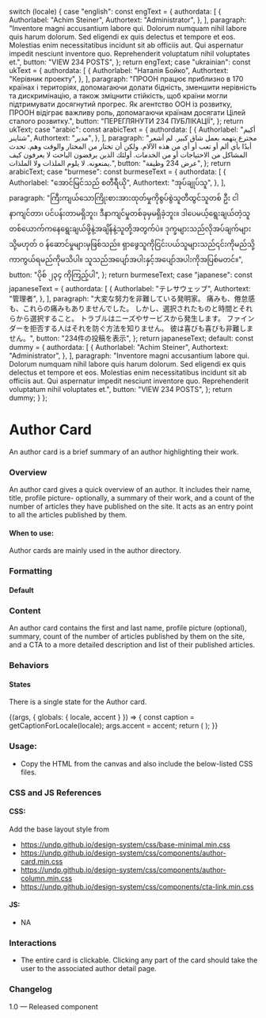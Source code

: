 
  switch (locale) {
    case "english":
      const engText = {
        authordata: [
          {
            Authorlabel: "Achim Steiner",
            Authortext: "Administrator",
          },
        ],
        paragraph:
          "Inventore magni accusantium labore qui. Dolorum numquam nihil labore quis harum dolorum. Sed eligendi ex quis delectus et tempore et eos. Molestias enim necessitatibus incidunt sit ab officiis aut. Qui aspernatur impedit nesciunt inventore quo. Reprehenderit voluptatum nihil voluptates et.",
        button: "VIEW 234 POSTS",
      };
      return engText;
    case "ukrainian":
      const ukText = {
        authordata: [
          {
            Authorlabel: "Наталiя Бойко",
            Authortext: "Керівник проекту",
          },
        ],
        paragraph:
          "ПРООН працює приблизно в 170 країнах і територіях, допомагаючи долати бідність, зменшити нерівність та дискримінацію, а також зміцнити стійкість, щоб країни могли підтримувати досягнутий прогрес. Як агентство ООН із розвитку, ПРООН відіграє важливу роль, допомагаючи країнам досягати Цілей сталого розвитку.",
        button: "ПЕРЕГЛЯНУТИ 234 ПУБЛІКАЦІЇ",
      };
      return ukText;
    case "arabic":
      const arabicText = {
        authordata: [
          {
            Authorlabel: "أكيم شتاينر",
            Authortext: "مدير",
          },
        ],
        paragraph:
          "مخترع يتهمه بعمل شاق كبير. لم أشعر أبدًا بأي ألم أو تعب أو أي من هذه الآلام. ولكن أن تختار من المختار والوقت وهم. تحدث المشاكل من الاحتياجات أو من الخدمات. أولئك الذين يرفضون الباحث لا يعرفون كيف يمنعونه. لا يلوم الملذات ولا الملذات.",
        button: "عرض 234 وظيفة",
      };
      return arabicText;
    case "burmese":
      const burmeseText = {
        authordata: [
          {
            Authorlabel: "အောင်မြင်သည် စတီရီယို",
            Authortext: "အုပ်ချုပ်သူ",
          },
        ],
        paragraph:
          "ကြီးကျယ်သောကြိုးစားအားထုတ်မှုကိုစွပ်စွဲသူတီထွင်သူတစ် ဦး ငါနာကျင်တာ၊ ပင်ပန်းတာမရှိဘူး၊ ဒီနာကျင်မှုတစ်ခုမှမရှိခဲ့ဘူး။ ဒါပေမယ့်ရွေးချယ်တဲ့သူတစ်ယောက်ကနေရွေးချယ်ဖို့နဲ့အချိန်နဲ့သူတို့အတွက်ပဲ။ ဒုက္ခများသည်လိုအပ်ချက်များသို့မဟုတ် ၀ န်ဆောင်မှုများမှဖြစ်သည်။ ရှာဖွေသူကိုငြင်းပယ်သူများသည်၎င်းကိုမည်သို့ကာကွယ်ရမည်ကိုမသိပါ။ သူသည်အပျော်အပါးနှင့်အပျော်အပါးကိုအပြစ်မတင်။",
        button: "ပိုစ် ၂၃၄ ကိုကြည့်ပါ",
      };
      return burmeseText;
    case "japanese":
      const japaneseText = {
        authordata: [
          {
            Authorlabel: "テレサウェッブ",
            Authortext: "管理者",
          },
        ],
        paragraph:
          "大変な努力を非難している発明家。 痛みも、倦怠感も、これらの痛みもありませんでした。 しかし、選択されたものと時間とそれらから選択すること。 トラブルはニーズやサービスから発生します。 ファインダーを拒否する人はそれを防ぐ方法を知りません。 彼は喜びも喜びも非難しません。",
        button: "234件の投稿を表示",
      };
      return japaneseText;
    default:
      const dummy = {
        authordata: [
          {
            Authorlabel: "Achim Steiner",
            Authortext: "Administrator",
          },
        ],
        paragraph:
          "Inventore magni accusantium labore qui. Dolorum numquam nihil labore quis harum dolorum. Sed eligendi ex quis delectus et tempore et eos. Molestias enim necessitatibus incidunt sit ab officiis aut. Qui aspernatur impedit nesciunt inventore quo. Reprehenderit voluptatum nihil voluptates et.",
        button: "VIEW 234 POSTS",
      };
      return dummy;
  }
};

<Meta title="Components/UI components/Authors/Author card" />

# Author Card

An author card is a brief summary of an author highlighting their work.

### Overview

An author card gives a quick overview of an author. It includes their name, title, profile picture- optionally, a summary of their work, and a count of the number of articles they have published on the site. It acts as an entry point to all the articles published by them.

#### When to use:

Author cards are mainly used in the author directory.

### Formatting

#### Default

### Content

An author card contains the first and last name, profile picture (optional), summary, count of the number of articles published by them on the site, and a CTA to a more detailed description and list of their published articles.

### Behaviors

#### States

There is a single state for the Author card.

<Canvas>
  <Story name="Author card">
    {(args, { globals: { locale, accent } }) => {
      const caption = getCaptionForLocale(locale);
      args.accent = accent;
      return (
        <Authorcard
          authorImage={authorImage}
          alt="Headshot of XYZ"
          data={caption.authordata}
          para={caption.paragraph}
          button={caption.button}
          link="#"
          width="medium-12"
          {...args}
        ></Authorcard>
      );
    }}
  </Story>
</Canvas>

### Usage:

- Copy the HTML from the canvas and also include the below-listed CSS files.

### CSS and JS References

#### CSS:

Add the base layout style from

- https://undp.github.io/design-system/css/base-minimal.min.css
- https://undp.github.io/design-system/css/components/author-card.min.css
- https://undp.github.io/design-system/css/components/author-column.min.css
- https://undp.github.io/design-system/css/components/cta-link.min.css

#### JS:

- NA

### Interactions

- The entire card is clickable. Clicking any part of the card should take the user to the associated author detail page.

### Changelog

1.0 — Released component
